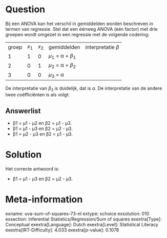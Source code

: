 Question
========

Bij een ANOVA kan het verschil in gemiddelden worden beschreven in
termen van regressie. Stel dat een éénweg ANOVA (één factor) met drie
groepen wordt omgezet in een regressie met de volgende codering:

  ------- -------- -------- --------------------- -------------------
  groep   *x*~1~   *x*~2~   gemiddelden           interpretatie *β*
  1       1        0        *μ*~1~ = α + *β*~1~   
  2       0        1        *μ*~2~ = α + *β*~2~   
  3       0        0        *μ*~3~ = α            
  ------- -------- -------- --------------------- -------------------

De interpretatie van *β*~3~ is duidelijk, dat is α. De interpretatie van
de andere twee coëfficiënten is als volgt:

Answerlist
----------

* β1 = μ1 - μ2 en β2 = μ1 - μ3.
* β1 = μ1 - μ3 en β2 = μ2 - μ3.
* β1 = μ2 - μ3 en β2 = μ1 - μ3.

Solution
========

Het correcte antwoord is: 

* β1 = μ1 - μ3 en β2 = μ2 - μ3.

Meta-information
================
exname: uva-sum-of-squares-73-nl
extype: schoice
exsolution: 010
exsection: Inferential Statistics/Regression/Sum of squares
exextra[Type]: Conceptual
exextra[Language]: Dutch
exextra[Level]: Statistical Literacy
exextra[IRT-Difficulty]: 4.033
exextra[p-value]: 0.1078
